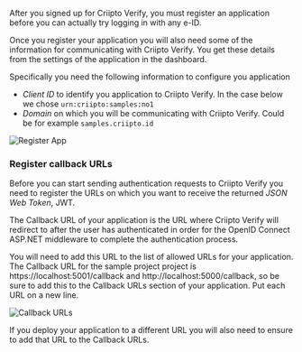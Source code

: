 After you signed up for Criipto Verify, you must register an application before you can actually try logging in with any e-ID.

Once you register your application you will also need some of the information for communicating with Criipto Verify. You get these details from the settings of the application in the dashboard.

Specifically you need the following information to configure you application

- _Client ID_ to identify you application to Criipto Verify. In the case below we chose `urn:criipto:samples:no1`
- _Domain_ on which you will be communicating with Criipto Verify. Could be for example `samples.criipto.id`

![Register App](/images/register-app.png)

### Register callback URLs

Before you can start sending authentication requests to Criipto Verify you need to register the URLs on which you want to receive the returned *JSON Web Token*, JWT.

The Callback URL of your application is the URL where Criipto Verify will redirect to after the user has authenticated in order for the OpenID Connect ASP.NET middleware to complete the authentication process.

You will need to add this URL to the list of allowed URLs for your application. The Callback URL for the sample project project is https://localhost:5001/callback and http://localhost:5000/callback, so be sure to add this to the Callback URLs section of your application. Put each URL on a new line.

![Callback URLs]({{include.callback-urls-img}})

If you deploy your application to a different URL you will also need to ensure to add that URL to the Callback URLs. 


